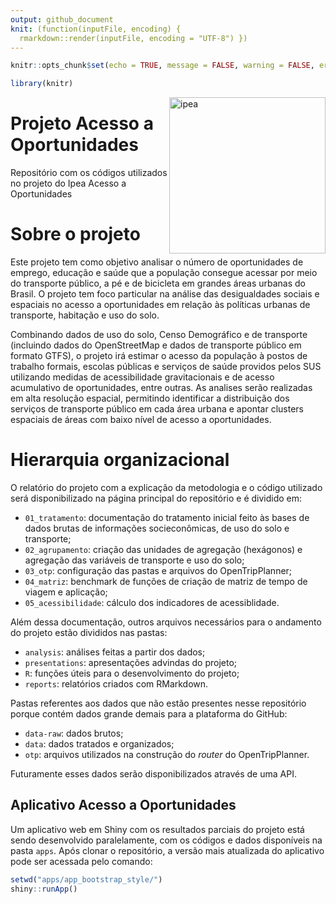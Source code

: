 ```yaml
---
output: github_document
knit: (function(inputFile, encoding) {
  rmarkdown::render(inputFile, encoding = "UTF-8") })
---
```


```r
knitr::opts_chunk$set(echo = TRUE, message = FALSE, warning = FALSE, error = FALSE, eval = FALSE)

library(knitr)

```

<img align="right" src="figure/ipea.jpg" alt="ipea" width="250"> 

# Projeto Acesso a Oportunidades

Repositório com os códigos utilizados no projeto do Ipea Acesso a Oportunidades

# Sobre o projeto

Este projeto tem como objetivo analisar o número de oportunidades de emprego, educação e saúde que a população consegue acessar por meio do transporte público, a pé e de bicicleta em grandes áreas urbanas do Brasil. O projeto tem foco particular na análise das desigualdades sociais e espaciais no acesso a oportunidades em relação às políticas urbanas de transporte, habitação e uso do solo.

Combinando dados de uso do solo, Censo Demográfico e de transporte (incluindo dados do OpenStreetMap e dados de transporte público em formato GTFS), o projeto irá estimar o acesso da população à postos de trabalho formais, escolas públicas e serviços de saúde providos pelos SUS utilizando medidas de acessibilidade gravitacionais e de acesso acumulativo de oportunidades, entre outras. As analises serão realizadas em alta resolução espacial, permitindo identificar a distribuição dos serviços de transporte público em cada área urbana e apontar clusters espaciais de áreas com baixo nível de acesso a oportunidades. 

# Hierarquia organizacional

O relatório do projeto com a explicação da metodologia e o código utilizado será disponibilizado na página principal do repositório e é dividido em:

- ``01_tratamento``: documentação do tratamento inicial feito às bases de dados brutas de informações socieconômicas, de uso do solo e transporte;
- ``02_agrupamento``: criação das unidades de agregação (hexágonos) e agregação das variáveis de transporte e uso do solo;
- ``03_otp``: configuração das pastas e arquivos do OpenTripPlanner;
- ``04_matriz``: benchmark de funções de criação de matriz de tempo de viagem e aplicação;
- ``05_acessibilidade``: cálculo dos indicadores de acessiblidade.

Além dessa documentação, outros arquivos necessários para o andamento do projeto estão divididos nas pastas:

- ``analysis``: análises feitas a partir dos dados;
- ``presentations``: apresentações advindas do projeto;
- ``R``: funções úteis para o desenvolvimento do projeto;
- ``reports``: relatórios criados com RMarkdown.

Pastas referentes aos dados que não estão presentes nesse repositório porque contém dados grande demais para a plataforma do GitHub:

- ``data-raw``: dados brutos;
- ``data``: dados tratados e organizados;
- ``otp``: arquivos utilizados na construção do _router_ do OpenTripPlanner.

Futuramente esses dados serão disponibilizados através de uma API.

## Aplicativo Acesso a Oportunidades

Um aplicativo web em Shiny com os resultados parciais do projeto está sendo desenvolvido paralelamente, com os códigos e dados disponíveis na pasta ``apps``. Após clonar o repositório, a versão mais atualizada do aplicativo pode ser acessada pelo comando:

```r
setwd("apps/app_bootstrap_style/")
shiny::runApp()
```

<!-- ```{r, eval = TRUE, echo = FALSE} -->

<!-- include_graphics("figure/gif_app.gif") -->

<!-- ``` -->


